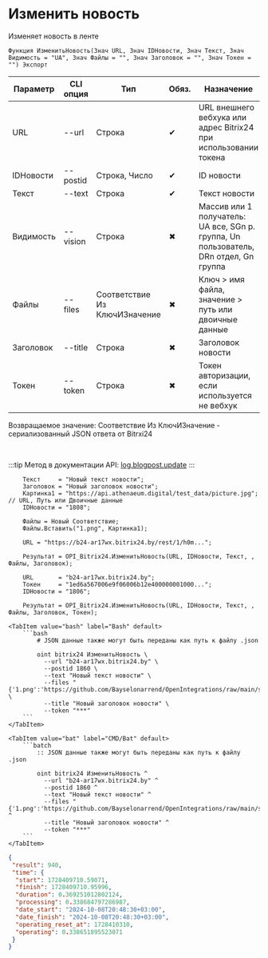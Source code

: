 ﻿---
sidebar_position: 2
---


# Изменить новость
 Изменяет новость в ленте



`Функция ИзменитьНовость(Знач URL, Знач IDНовости, Знач Текст, Знач Видимость = "UA", Знач Файлы = "", Знач Заголовок = "", Знач Токен = "") Экспорт`

  | Параметр | CLI опция | Тип | Обяз. | Назначение |
  |-|-|-|-|-|
  | URL | --url | Строка | &#x2714; | URL внешнего вебхука или адрес Bitrix24 при использовании токена |
  | IDНовости | --postid | Строка, Число | &#x2714; | ID новости |
  | Текст | --text | Строка | &#x2714; | Текст новости |
  | Видимость | --vision | Строка | &#x2716; | Массив или 1 получатель: UA все, SGn р. группа, Un пользователь, DRn отдел, Gn группа |
  | Файлы | --files | Соответствие Из КлючИЗначение | &#x2716; | Ключ > имя файла, значение > путь или двоичные данные |
  | Заголовок | --title | Строка | &#x2716; | Заголовок новости |
  | Токен | --token | Строка | &#x2716; | Токен авторизации, если используется не вебхук |

  
  Возвращаемое значение:   Соответствие Из КлючИЗначение - сериализованный JSON ответа от Bitrxi24

<br/>

:::tip
Метод в документации API: [log.blogpost.update](https://dev.1c-bitrix.ru/rest_help/log/log_blogpost_update.php)
:::
<br/>



```bsl title="Пример использования для 1С:Предприятие/OneScript"
    Текст     = "Новый текст новости";
    Заголовок = "Новый заголовок новости";
    Картинка1 = "https://api.athenaeum.digital/test_data/picture.jpg"; // URL, Путь или Двоичные данные
    IDНовости = "1808";

    Файлы = Новый Соответствие;
    Файлы.Вставить("1.png", Картинка1);

    URL = "https://b24-ar17wx.bitrix24.by/rest/1/h0m...";

    Результат = OPI_Bitrix24.ИзменитьНовость(URL, IDНовости, Текст, , Файлы, Заголовок);

    URL       = "b24-ar17wx.bitrix24.by";
    Токен     = "1ed6a567006e9f06006b12e400000001000...";
    IDНовости = "1806";

    Результат = OPI_Bitrix24.ИзменитьНовость(URL, IDНовости, Текст, , Файлы, Заголовок, Токен);
```
    

 <Tabs>
  
    <TabItem value="bash" label="Bash" default>
        ```bash
            # JSON данные также могут быть переданы как путь к файлу .json
            
            oint bitrix24 ИзменитьНовость \
              --url "b24-ar17wx.bitrix24.by" \
              --postid 1860 \
              --text "Новый текст новости" \
              --files "{'1.png':'https://github.com/Bayselonarrend/OpenIntegrations/raw/main/service/test_data/picture.jpg'}" \
              --title "Новый заголовок новости" \
              --token "***"
        ```
    </TabItem>
  
    <TabItem value="bat" label="CMD/Bat" default>
        ```batch
            :: JSON данные также могут быть переданы как путь к файлу .json
            
            oint bitrix24 ИзменитьНовость ^
              --url "b24-ar17wx.bitrix24.by" ^
              --postid 1860 ^
              --text "Новый текст новости" ^
              --files "{'1.png':'https://github.com/Bayselonarrend/OpenIntegrations/raw/main/service/test_data/picture.jpg'}" ^
              --title "Новый заголовок новости" ^
              --token "***"
        ```
    </TabItem>
</Tabs>


```json title="Результат"
{
 "result": 940,
 "time": {
  "start": 1728409710.59071,
  "finish": 1728409710.95996,
  "duration": 0.369251012802124,
  "processing": 0.338684797286987,
  "date_start": "2024-10-08T20:48:30+03:00",
  "date_finish": "2024-10-08T20:48:30+03:00",
  "operating_reset_at": 1728410310,
  "operating": 0.338651895523071
 }
}
```
